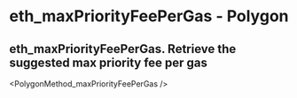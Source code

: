 # eth_maxPriorityFeePerGas  - Polygon

## eth_maxPriorityFeePerGas. Retrieve the suggested max priority fee per gas


<PolygonMethod_maxPriorityFeePerGas  />
